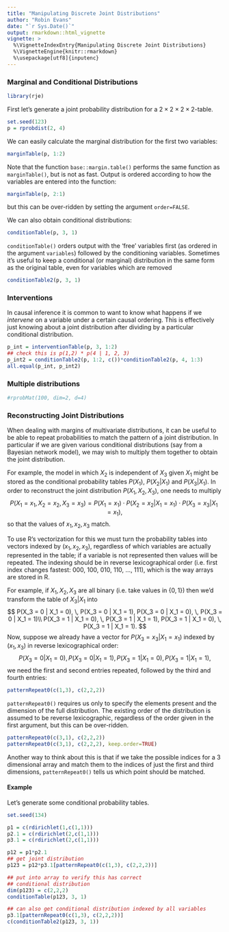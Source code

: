 ```yaml
---
title: "Manipulating Discrete Joint Distributions"
author: "Robin Evans"
date: "`r Sys.Date()`"
output: rmarkdown::html_vignette
vignette: >
  %\VignetteIndexEntry{Manipulating Discrete Joint Distributions}
  %\VignetteEngine{knitr::rmarkdown}
  %\usepackage[utf8]{inputenc}
---
```


### Marginal and Conditional Distributions

```r
library(rje)
```

First let's generate a joint probability distribution for a 
$2 \times 2 \times 2 \times 2$-table. 
```r
set.seed(123)
p = rprobdist(2, 4)
```
We can easily calculate the marginal distribution for the first
two variables:
```r
marginTable(p, 1:2)
```
Note that the function `base::margin.table()` performs the same 
function as `marginTable()`, but is not as fast.  Output is 
ordered according to how the variables are entered into the function:
```r
marginTable(p, 2:1)
```
but this can be over-ridden by setting the argument `order=FALSE`.

We can also obtain conditional distributions:
```r
conditionTable(p, 3, 1)
```
`conditionTable()` orders output with the 'free' variables first
(as ordered in the argument `variables`) followed by the conditioning
variables.  Sometimes it's useful to keep a conditional (or marginal) 
distribution in the same form as the original table, even for variables 
which are removed
```r
conditionTable2(p, 3, 1)
```

### Interventions

In causal inference it is common to want to know what happens if we 
*intervene* on a variable under a certain causal ordering.  This is 
effectively just knowing about a joint distribution after dividing by
a particular conditional distribution.  
```r
p_int = interventionTable(p, 3, 1:2)
## check this is p(1,2) * p(4 | 1, 2, 3)
p_int2 = conditionTable2(p, 1:2, c())*conditionTable2(p, 4, 1:3)
all.equal(p_int, p_int2)
```


### Multiple distributions

```r
#rprobMat(100, dim=2, d=4)
```

### Reconstructing Joint Distributions

When dealing with margins of multivariate distributions, it can be
useful to be able to repeat probabilities to match the pattern of a
joint distribution.  In particular if we are given various conditional
distributions (say from a Bayesian network model), we may wish to
multiply them together to obtain the joint distribution.

For example, the model in which $X_2$ is independent of $X_3$ given
$X_1$ might be stored as the conditional probability tables $P(X_1)$,
$P(X_2 | X_1)$ and $P(X_3 | X_1)$.  In order to reconstruct the joint
distribution $P(X_1,X_2,X_3)$, one needs to multiply
$$
P(X_1=x_1,X_2=x_2,X_3=x_3)
= P(X_1=x_1) \cdot P(X_2 = x_2 | X_1=x_1) \cdot P(X_3 = x_3 | X_1=x_1),
$$
so that the values of $x_1,x_2,x_3$ match.

To use R's vectorization for this we must turn the 
probability tables into vectors indexed by
$(x_1,x_2,x_3)$, regardless of which variables are actually represented
in the table; if a variable is not represented then values will be
repeated.  The indexing should be in reverse lexicographical order
(i.e. first index changes fastest: 000, 100, 010, 110, ..., 111),
which is the way arrays are stored in R.  

For example, if $X_1,X_2,X_3$ are all binary (i.e.\ take values in
$\{0,1\}$) then we'd transform the table of $X_3 | X_1$ into
$$
P(X_3 = 0 | X_1 = 0), \, P(X_3 = 0 | X_1 = 1), P(X_3 = 0 | X_1 = 0), \, P(X_3 = 0 | X_1 = 1)\\
P(X_3 = 1 | X_1 = 0), \, P(X_3 = 1 | X_1 = 1), P(X_3 = 1 | X_1 = 0), \, P(X_3 = 1 | X_1 = 1).
$$
Now, suppose we already have a vector for $P(X_3 = x_3 | X_1 = x_1)$
indexed by $(x_1, x_3)$ in reverse lexicographical order:
$$
P(X_3 = 0 | X_1 = 0), \, P(X_3 = 0 | X_1 = 1), P(X_3 = 1 | X_1 = 0), \, P(X_3 = 1 | X_1 = 1),
$$
we need the first and second entries repeated, followed by the third
and fourth entries:
```r
patternRepeat0(c(1,3), c(2,2,2))
```

`patternRepeat0()` requires us only to specify the elements present
and the dimension of the full distribution.  The existing order of the
distribution is assumed to be reverse lexicographic, regardless of the
order given in the first argument, but this can be over-ridden.

```r
patternRepeat0(c(3,1), c(2,2,2))
patternRepeat0(c(3,1), c(2,2,2), keep.order=TRUE)
```

Another way to think about this is that if we take the possible
indices for a 3 dimensional array and match them to the indices of 
just the first and third dimensions, `patternRepeat0()` tells us 
which point should be matched.

#### Example

Let's generate some conditional probability tables.
```r
set.seed(134)

p1 = c(rdirichlet(1,c(1,1)))
p2.1 = c(rdirichlet(2,c(1,1)))
p3.1 = c(rdirichlet(2,c(1,1)))

p12 = p1*p2.1
## get joint distribution
p123 = p12*p3.1[patternRepeat0(c(1,3), c(2,2,2))]

## put into array to verify this has correct
## conditional distribution
dim(p123) = c(2,2,2)
conditionTable(p123, 3, 1)

## can also get conditional distribution indexed by all variables
p3.1[patternRepeat0(c(1,3), c(2,2,2))]
c(conditionTable2(p123, 3, 1))
```
